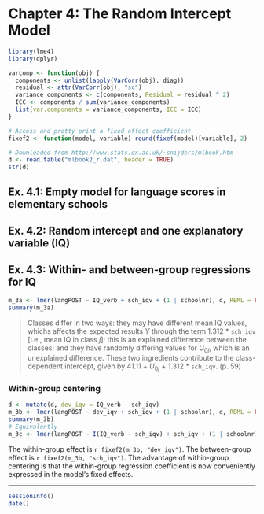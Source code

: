 Chapter 4: The Random Intercept Model
===============================================================================

```r
library(lme4)
library(dplyr)

varcomp <- function(obj) {
  components <- unlist(lapply(VarCorr(obj), diag))
  residual <- attr(VarCorr(obj), "sc")
  variance_components <- c(components, Residual = residual ^ 2)
  ICC <- components / sum(variance_components)
  list(var.components = variance_components, ICC = ICC)
}

# Access and pretty print a fixed effect coefficient
fixef2 <- function(model, variable) round(fixef(model)[variable], 2)

# Downloaded from http://www.stats.ox.ac.uk/~snijders/mlbook.htm
d <- read.table("mlbook2_r.dat", header = TRUE)
str(d)
```


Ex. 4.1: Empty model for language scores in elementary schools
-------------------------------------------------------------------------------


Ex. 4.2: Random intercept and one explanatory variable (IQ)
-------------------------------------------------------------------------------


Ex. 4.3: Within- and between-group regressions for IQ
-------------------------------------------------------------------------------

```r
m_3a <- lmer(langPOST ~ IQ_verb + sch_iqv + (1 | schoolnr), d, REML = FALSE)
summary(m_3a)
```

> Classes differ in two ways: they may have different mean IQ values, whichs affects the expected results _Y_ through the term 1.312 * `sch_iqv` [i.e., mean IQ in class _j_]; this is an explained difference between the classes; and they have randomly differing values for _U_<sub>0<em>j</em></sub>, which is an unexplained difference. These two ingredients contribute to the class-dependent intercept, given by 41.11 + _U_<sub>0<em>j</em></sub> + 1.312 * `sch_iqv`. (p. 59)

### Within-group centering

```r
d <- mutate(d, dev_iqv = IQ_verb - sch_iqv)
m_3b <- lmer(langPOST ~ dev_iqv + sch_iqv + (1 | schoolnr), d, REML = FALSE)
summary(m_3b)
# Equivalently 
m_3c <- lmer(langPOST ~ I(IQ_verb - sch_iqv) + sch_iqv + (1 | schoolnr), d, REML = FALSE)
```

The within-group effect is `r fixef2(m_3b, "dev_iqv")`. The between-group effect is `r fixef2(m_3b, "sch_iqv")`. The advantage of within-group centering is that the within-group regression coefficient is now conveniently expressed in the model's fixed effects.







*** 

```r
sessionInfo()
date()
```

